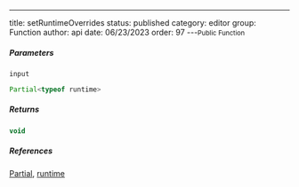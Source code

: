 ---
title: setRuntimeOverrides
status: published
category: editor
group: Function
author: api
date: 06/23/2023
order: 97
---<Small>Public Function</Small>




##### Parameters


<ParametersTable>

<ParametersTableRow>
<ParametersTableName>

`input`

</ParametersTableName>
<ParametersTableDescription>

```ts
Partial<typeof runtime>
```



</ParametersTableDescription>
</ParametersTableRow>
</ParametersTable>

##### Returns


```ts
void
```

##### References

[Partial](/gen/Partial-type), [runtime](/gen/editor/runtime-var)

